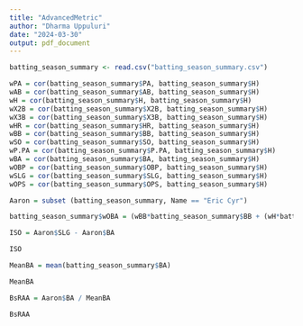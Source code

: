 ---
title: "AdvancedMetric"
author: "Dharma Uppuluri"
date: "2024-03-30"
output: pdf_document
---

```{r}

batting_season_summary <- read.csv("batting_season_summary.csv")

wPA = cor(batting_season_summary$PA, batting_season_summary$H)
wAB = cor(batting_season_summary$AB, batting_season_summary$H)
wH = cor(batting_season_summary$H, batting_season_summary$H)
wX2B = cor(batting_season_summary$X2B, batting_season_summary$H)
wX3B = cor(batting_season_summary$X3B, batting_season_summary$H)
wHR = cor(batting_season_summary$HR, batting_season_summary$H)
wBB = cor(batting_season_summary$BB, batting_season_summary$H)
wSO = cor(batting_season_summary$SO, batting_season_summary$H)
wP.PA = cor(batting_season_summary$P.PA, batting_season_summary$H)
wBA = cor(batting_season_summary$BA, batting_season_summary$H)
wOBP = cor(batting_season_summary$OBP, batting_season_summary$H)
wSLG = cor(batting_season_summary$SLG, batting_season_summary$H)
wOPS = cor(batting_season_summary$OPS, batting_season_summary$H)

Aaron = subset (batting_season_summary, Name == "Eric Cyr")

batting_season_summary$wOBA = (wBB*batting_season_summary$BB + (wH*batting_season_summary$H - wX2B*batting_season_summary$X2B - wX3B*batting_season_summary$X3B - wHR*batting_season_summary$HR)+(wX2B*batting_season_summary$X2B)+(wX3B*batting_season_summary$X3B)+(wHR*batting_season_summary$HR)+(wBB*batting_season_summary$BB))

```

```{r}
ISO = Aaron$SLG - Aaron$BA

ISO

```
```{r}

MeanBA = mean(batting_season_summary$BA)

MeanBA

BsRAA = Aaron$BA / MeanBA

BsRAA

```

